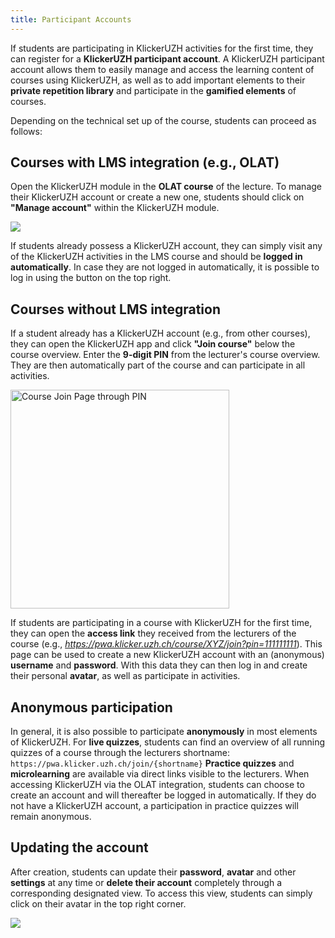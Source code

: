 ```yaml
---
title: Participant Accounts
---
```


If students are participating in KlickerUZH activities for the first time, they can register for a **KlickerUZH participant account**. A KlickerUZH participant account allows them to easily manage and access the learning content of courses using KlickerUZH, as well as to add important elements to their **private repetition library** and participate in the **gamified elements** of courses.

Depending on the technical set up of the course, students can proceed as follows:

## Courses with LMS integration (e.g., OLAT)

Open the KlickerUZH module in the **OLAT course** of the lecture. To manage their KlickerUZH account or create a new one, students should click on **"Manage account"** within the KlickerUZH module.

![](/img_v3/01_create_account.png)

If students already possess a KlickerUZH account, they can simply visit any of the KlickerUZH activities in the LMS course and should be **logged in automatically**. In case they are not logged in automatically, it is possible to log in using the button on the top right.

## Courses without LMS integration

If a student already has a KlickerUZH account (e.g., from other courses), they can open the KlickerUZH app and click **"Join course"** below the course overview. Enter the **9-digit PIN** from the lecturer's course overview. They are then automatically part of the course and can participate in all activities.

<img
  src="/img_v3/05_join_course.png"
  alt="Course Join Page through PIN"
  width="350"
/>

If students are participating in a course with KlickerUZH for the first time, they can open the **access link** they received from the lecturers of the course (e.g., _https://pwa.klicker.uzh.ch/course/XYZ/join?pin=111111111_). This page can be used to create a new KlickerUZH account with an (anonymous) **username** and **password**. With this data they can then log in and create their personal **avatar**, as well as participate in activities.

## Anonymous participation

In general, it is also possible to participate **anonymously** in most elements of KlickerUZH. For **live quizzes**, students can find an overview of all running quizzes of a course through the lecturers shortname: `https://pwa.klicker.uzh.ch/join/{shortname}`
**Practice quizzes** and **microlearning** are available via direct links visible to the lecturers. When accessing KlickerUZH via the OLAT integration, students can choose to create an account and will thereafter be logged in automatically. If they do not have a KlickerUZH account, a participation in practice quizzes will remain anonymous.

## Updating the account

After creation, students can update their **password**, **avatar** and other **settings** at any time or **delete their account** completely through a corresponding designated view. To access this view, students can simply click on their avatar in the top right corner.

![](/img_v3/02_edit_profile.png)
